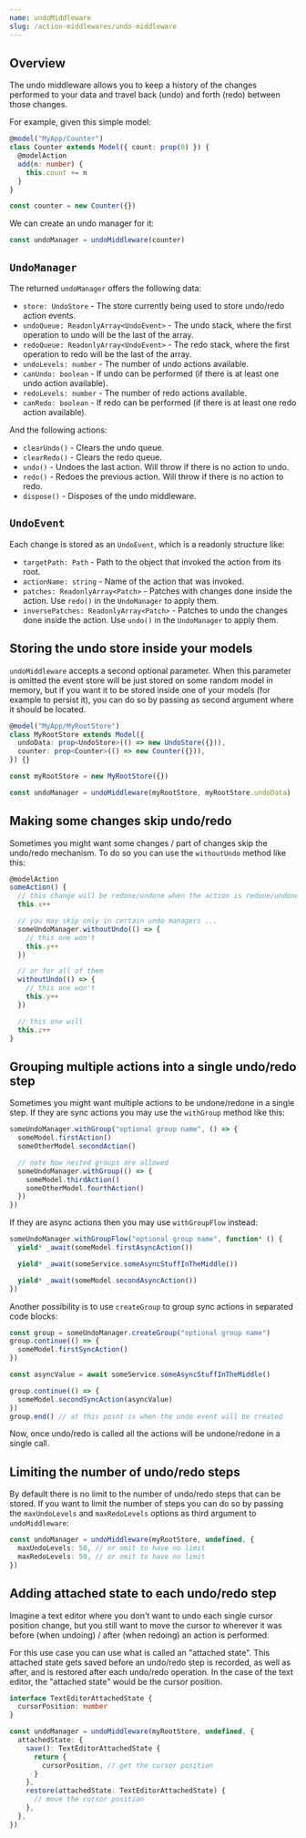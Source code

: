 ```yaml
---
name: undoMiddleware
slug: /action-middlewares/undo-middleware
---
```


## Overview

The undo middleware allows you to keep a history of the changes performed to your data and travel back (undo) and forth (redo) between those changes.

For example, given this simple model:

```ts
@model("MyApp/Counter")
class Counter extends Model({ count: prop(0) }) {
  @modelAction
  add(n: number) {
    this.count += n
  }
}

const counter = new Counter({})
```

We can create an undo manager for it:

```ts
const undoManager = undoMiddleware(counter)
```

## `UndoManager`

The returned `undoManager` offers the following data:

- `store: UndoStore` - The store currently being used to store undo/redo action events.
- `undoQueue: ReadonlyArray<UndoEvent>` - The undo stack, where the first operation to undo will be the last of the array.
- `redoQueue: ReadonlyArray<UndoEvent>` - The redo stack, where the first operation to redo will be the last of the array.
- `undoLevels: number` - The number of undo actions available.
- `canUndo: boolean` - If undo can be performed (if there is at least one undo action available).
- `redoLevels: number` - The number of redo actions available.
- `canRedo: boolean` - If redo can be performed (if there is at least one redo action available).

And the following actions:

- `clearUndo()` - Clears the undo queue.
- `clearRedo()` - Clears the redo queue.
- `undo()` - Undoes the last action. Will throw if there is no action to undo.
- `redo()` - Redoes the previous action. Will throw if there is no action to redo.
- `dispose()` - Disposes of the undo middleware.

## `UndoEvent`

Each change is stored as an `UndoEvent`, which is a readonly structure like:

- `targetPath: Path` - Path to the object that invoked the action from its root.
- `actionName: string` - Name of the action that was invoked.
- `patches: ReadonlyArray<Patch>` - Patches with changes done inside the action. Use `redo()` in the `UndoManager` to apply them.
- `inversePatches: ReadonlyArray<Patch>` - Patches to undo the changes done inside the action. Use `undo()` in the `UndoManager` to apply them.

## Storing the undo store inside your models

`undoMiddleware` accepts a second optional parameter. When this parameter is omitted the event store will be just stored on some random model in memory, but if you want it to be stored inside one of your models (for example to persist it), you can do so by passing as second argument where it should be located.

```ts
@model("MyApp/MyRootStore")
class MyRootStore extends Model({
  undoData: prop<UndoStore>(() => new UndoStore({})),
  counter: prop<Counter>(() => new Counter({})),
}) {}

const myRootStore = new MyRootStore({})

const undoManager = undoMiddleware(myRootStore, myRootStore.undoData)
```

## Making some changes skip undo/redo

Sometimes you might want some changes / part of changes skip the undo/redo mechanism. To do so you can use the `withoutUndo` method like this:

```ts
@modelAction
someAction() {
  // this change will be redone/undone when the action is redone/undone
  this.x++

  // you may skip only in certain undo managers ...
  someUndoManager.withoutUndo(() => {
    // this one won't
    this.y++
  })

  // or for all of them
  withoutUndo(() => {
    // this one won't
    this.y++
  })

  // this one will
  this.z++
}
```

## Grouping multiple actions into a single undo/redo step

Sometimes you might want multiple actions to be undone/redone in a single step. If they are sync actions you may use the `withGroup` method like this:

```ts
someUndoManager.withGroup("optional group name", () => {
  someModel.firstAction()
  someOtherModel.secondAction()

  // note how nested groups are allowed
  someUndoManager.withGroup(() => {
    someModel.thirdAction()
    someOtherModel.fourthAction()
  })
})
```

If they are async actions then you may use `withGroupFlow` instead:

```ts
someUndoManager.withGroupFlow("optional group name", function* () {
  yield* _await(someModel.firstAsyncAction())

  yield* _await(someService.someAsyncStuffInTheMiddle())

  yield* _await(someModel.secondAsyncAction())
})
```

Another possibility is to use `createGroup` to group sync actions in separated code blocks:

```ts
const group = someUndoManager.createGroup("optional group name")
group.continue(() => {
  someModel.firstSyncAction()
})

const asyncValue = await someService.someAsyncStuffInTheMiddle()

group.continue(() => {
  someModel.secondSyncAction(asyncValue)
})
group.end() // at this point is when the undo event will be created
```

Now, once undo/redo is called all the actions will be undone/redone in a single call.

## Limiting the number of undo/redo steps

By default there is no limit to the number of undo/redo steps that can be stored. If you want to limit the number of steps you can do so by passing the `maxUndoLevels` and `maxRedoLevels` options as third argument to `undoMiddleware`:

```ts
const undoManager = undoMiddleware(myRootStore, undefined, {
  maxUndoLevels: 50, // or omit to have no limit
  maxRedoLevels: 50, // or omit to have no limit
})
```

## Adding attached state to each undo/redo step

Imagine a text editor where you don't want to undo each single cursor position change, but you still want to move the cursor to wherever it was before (when undoing) / after (when redoing) an action is performed.

For this use case you can use what is called an "attached state". This attached state gets saved before an undo/redo step is recorded, as well as after, and is restored after each undo/redo operation. In the case of the text editor, the "attached state" would be the cursor position.

```ts
interface TextEditorAttachedState {
  cursorPosition: number
}

const undoManager = undoMiddleware(myRootStore, undefined, {
  attachedState: {
    save(): TextEditorAttachedState {
      return {
        cursorPosition, // get the cursor position
      }
    },
    restore(attachedState: TextEditorAttachedState) {
      // move the cursor position
    },
  },
})
```
